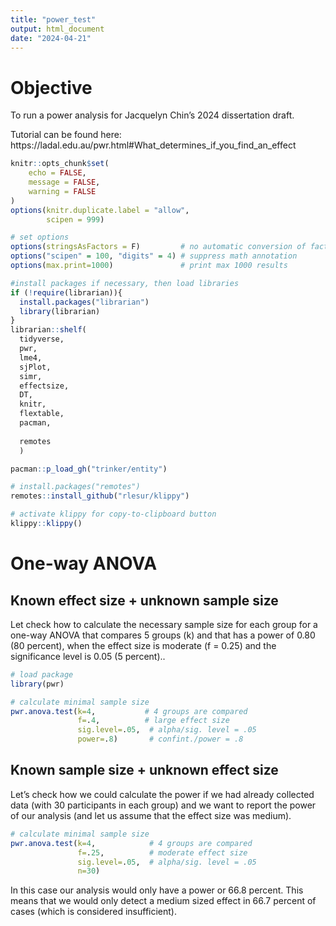 ```yaml
---
title: "power_test"
output: html_document
date: "2024-04-21"
---
```


# Objective

To run a power analysis for Jacquelyn Chin's 2024 dissertation draft. 

Tutorial can be found here: https://ladal.edu.au/pwr.html#What_determines_if_you_find_an_effect

```r
knitr::opts_chunk$set(
	echo = FALSE,
	message = FALSE,
	warning = FALSE
)
options(knitr.duplicate.label = "allow",
        scipen = 999)

# set options
options(stringsAsFactors = F)         # no automatic conversion of factors
options("scipen" = 100, "digits" = 4) # suppress math annotation
options(max.print=1000)               # print max 1000 results

#install packages if necessary, then load libraries
if (!require(librarian)){
  install.packages("librarian")
  library(librarian)
}
librarian::shelf(
  tidyverse,
  pwr,
  lme4,
  sjPlot,
  simr,
  effectsize,
  DT,
  knitr,
  flextable,
  pacman,
  
  remotes
  )

pacman::p_load_gh("trinker/entity")

# install.packages("remotes")
remotes::install_github("rlesur/klippy")

# activate klippy for copy-to-clipboard button
klippy::klippy()
```

# One-way ANOVA

## Known effect size + unknown sample size 

Let check how to calculate the necessary sample size for each group for a one-way ANOVA that compares 5 groups (k) and that has a power of 0.80 (80 percent), when the effect size is moderate (f = 0.25) and the significance level is 0.05 (5 percent)..

```r
# load package
library(pwr)

# calculate minimal sample size
pwr.anova.test(k=4,           # 4 groups are compared
               f=.4,          # large effect size
               sig.level=.05,  # alpha/sig. level = .05
               power=.8)       # confint./power = .8
```
## Known sample size + unknown effect size 

Let’s check how we could calculate the power if we had already collected data (with 30 participants in each group) and we want to report the power of our analysis (and let us assume that the effect size was medium).


```r
# calculate minimal sample size
pwr.anova.test(k=4,            # 4 groups are compared
               f=.25,          # moderate effect size
               sig.level=.05,  # alpha/sig. level = .05
               n=30) 
```

In this case our analysis would only have a power or 66.8 percent. This means that we would only detect a medium sized effect in 66.7 percent of cases (which is considered insufficient).
